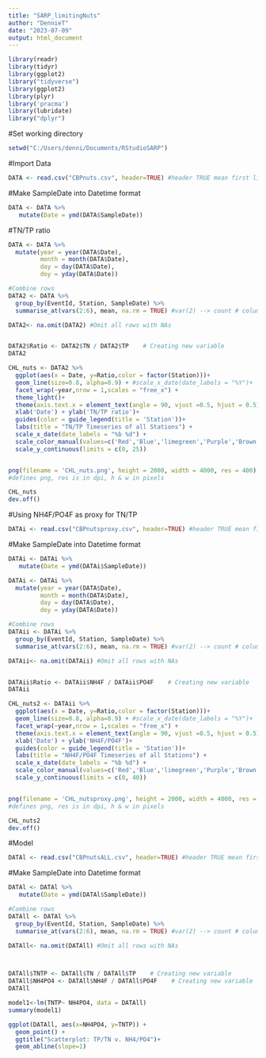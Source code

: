 ---
title: "SARP_limitingNuts"
author: "DennieT"
date: "2023-07-09"
output: html_document
---


```{r}
library(readr)
library(tidyr)
library(ggplot2)
library("tidyverse")
library(ggplot2)
library(plyr)
library('pracma')
library(lubridate)
library("dplyr")
```



#Set working directory
```{r}
setwd("C:/Users/denni/Documents/RStudioSARP")
```



#Import Data
```{r}
DATA <- read.csv("CBPnuts.csv", header=TRUE) #header TRUE mean first line of csv has heading

```


#Make SampleDate into Datetime format
```{r}
DATA <- DATA %>%
   mutate(Date = ymd(DATA$SampleDate))
```



#TN/TP ratio
```{r}

DATA <- DATA %>% 
  mutate(year = year(DATA$Date),
         month = month(DATA$Date),
         day = day(DATA$Date),
         doy = yday(DATA$Date))

#Combine rows
DATA2 <- DATA %>%
  group_by(EventId, Station, SampleDate) %>%
  summarise_at(vars(2:6), mean, na.rm = TRUE) #var(2) --> count # columns to 2 from SampleDate

DATA2<- na.omit(DATA2) #Omit all rows with NAs


DATA2$Ratio <- DATA2$TN / DATA2$TP    # Creating new variable
DATA2       
```



```{r, fig.height = 4, fig.width=8}

CHL_nuts <- DATA2 %>%
  ggplot(aes(x = Date, y=Ratio,color = factor(Station)))+
  geom_line(size=0.8, alpha=0.9) + #scale_x_date(date_labels = "%Y")+
  facet_wrap(~year,nrow = 1,scales = "free_x") +
  theme_light()+
  theme(axis.text.x = element_text(angle = 90, vjust =0.5, hjust = 0.5))+
  xlab('Date') + ylab('TN/TP ratio')+
  guides(color = guide_legend(title = 'Station'))+
  labs(title = "TN/TP Timeseries of all Stations") +
  scale_x_date(date_labels = "%b %d") +
  scale_color_manual(values=c('Red','Blue','limegreen','Purple','Brown'))+
  scale_y_continuous(limits = c(0, 25))


png(filename = 'CHL_nuts.png', height = 2000, width = 4000, res = 400) 
#defines png, res is in dpi, h & w in pixels

CHL_nuts
dev.off()

```




#Using NH4F/PO4F as proxy for TN/TP
```{r}
DATAi <- read.csv("CBPnutsproxy.csv", header=TRUE) #header TRUE mean first line of csv has heading
```



#Make SampleDate into Datetime format
```{r}
DATAi <- DATAi %>%
   mutate(Date = ymd(DATAi$SampleDate))
```


```{r}
DATAi <- DATAi %>% 
  mutate(year = year(DATA$Date),
         month = month(DATA$Date),
         day = day(DATA$Date),
         doy = yday(DATA$Date))

#Combine rows
DATAii <- DATAi %>%
  group_by(EventId, Station, SampleDate) %>%
  summarise_at(vars(2:6), mean, na.rm = TRUE) #var(2) --> count # columns to 2 from SampleDate

DATAii<- na.omit(DATAii) #Omit all rows with NAs


DATAii$Ratio <- DATAii$NH4F / DATAii$PO4F    # Creating new variable
DATAii       
```



```{r, fig.height = 4, fig.width=8}

CHL_nuts2 <- DATAii %>%
  ggplot(aes(x = Date, y=Ratio,color = factor(Station)))+
  geom_line(size=0.8, alpha=0.9) + #scale_x_date(date_labels = "%Y")+
  facet_wrap(~year,nrow = 1,scales = "free_x") +
  theme(axis.text.x = element_text(angle = 90, vjust =0.5, hjust = 0.5))+
  xlab('Date') + ylab('NH4F/PO4F')+
  guides(color = guide_legend(title = 'Station'))+
  labs(title = "NH4F/PO4F Timeseries of all Stations") +
  scale_x_date(date_labels = "%b %d") +
  scale_color_manual(values=c('Red','Blue','limegreen','Purple','Brown'))+
  scale_y_continuous(limits = c(0, 40))


png(filename = 'CHL_nutsproxy.png', height = 2000, width = 4000, res = 400) 
#defines png, res is in dpi, h & w in pixels

CHL_nuts2
dev.off()
```







#Model
```{r}
DATAl <- read.csv("CBPnutsALL.csv", header=TRUE) #header TRUE mean first line of csv has heading
```



#Make SampleDate into Datetime format
```{r}
DATAl <- DATAl %>%
   mutate(Date = ymd(DATAl$SampleDate))
```


```{r}

#Combine rows
DATAll <- DATAl %>%
  group_by(EventId, Station, SampleDate) %>%
  summarise_at(vars(2:6), mean, na.rm = TRUE) #var(2) --> count # columns to 2 from SampleDate

DATAll<- na.omit(DATAll) #Omit all rows with NAs



DATAll$TNTP <- DATAll$TN / DATAll$TP    # Creating new variable
DATAll$NH4PO4 <- DATAll$NH4F / DATAll$PO4F    # Creating new variable
DATAll       
```

```{r}
model1<-lm(TNTP~ NH4PO4, data = DATAll)
summary(model1)

ggplot(DATAll, aes(x=NH4PO4, y=TNTP)) +
  geom_point() + 
  ggtitle("Scatterplot: TP/TN v. NH4/PO4")+
  geom_abline(slope=1)
```

